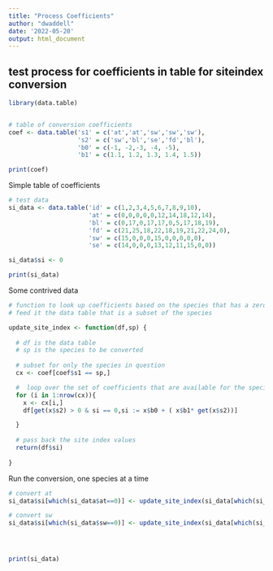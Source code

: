 ```yaml
---
title: "Process Coefficients"
author: "dwaddell"
date: '2022-05-20'
output: html_document
---
```



## test process for coefficients in table for siteindex conversion



```r


library(data.table)


# table of conversion coefficients
coef <- data.table('s1' = c('at','at','sw','sw','sw'),
                   's2' = c('sw','bl','se','fd','bl'),
                   'b0' = c(-1, -2,-3, -4, -5), 
                   'b1' = c(1.1, 1.2, 1.3, 1.4, 1.5))

print(coef)

```

Simple table of coefficients

```r

# test data
si_data <- data.table('id' = c(1,2,3,4,5,6,7,8,9,10),
                      'at' = c(0,0,0,0,0,12,14,18,12,14),
                      'bl' = c(0,17,0,17,17,0,5,17,18,19),
                      'fd' = c(21,25,18,22,18,19,21,22,24,0),
                      'sw' = c(15,0,0,0,15,0,0,0,0,0),
                      'se' = c(14,0,0,0,13,12,11,15,0,0))

si_data$si <- 0

print(si_data)

```

Some contrived data

```r

# function to look up coefficients based on the species that has a zero for site index
# feed it the data table that is a subset of the species

update_site_index <- function(df,sp) {
  
  # df is the data table
  # sp is the species to be converted
  
  # subset for only the species in question
  cx <- coef[coef$s1 == sp,]

  #  loop over the set of coefficients that are available for the species that has a 0 site index
  for (i in 1:nrow(cx)){
    x <- cx[i,]
    df[get(x$s2) > 0 & si == 0,si := x$b0 + ( x$b1* get(x$s2))]

  }
  
  # pass back the site index values
  return(df$si)
  
}

```

Run the conversion, one species at a time

```r

# convert at
si_data$si[which(si_data$at==0)] <- update_site_index(si_data[which(si_data$at==0)],'at')

# convert sw
si_data$si[which(si_data$sw==0)] <- update_site_index(si_data[which(si_data$sw==0)],'sw')




print(si_data)

```